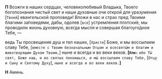 **П** Возжги в наших сердцах, человеколюбивый Владыка, Твоего богопознания чистый свет и наши духовные очи открой для уразумения <R>[</R>`Твоей`<R>]</R> евангельской проповеди! Вложи в нас и страх пред Твоими благими за́поведями, дабы, одолев <R>[</R>`все`<R>]</R> устремления плотски́е, мы проводили жизнь духовную, всегда мысля и совершая благоуго́дное Тебе, —

ведь Ты просвещение душ и тел наших, <R>[</R>`Хри­сте`<R>]</R> Боже, и мы воссылаем славу Те­бе, <R>[</R>`вме­сте с Твоим безначальным Отцом и все­святы́м и благим и животворящим Ду­хом Твоим,`<R>]</R> ныне и все­гда и во ве­ки веков. <b><R>[</R></b>**`Или:`** `ибо Ты́ свят, Боже наш, и во святых покоишься, и мы́ воссылаем славу Тебе,` <R>[</R>`Отцу и Сыну и Святому Духу`<R>]</R>, `ныне и всегда и во веки веков.`<b><R>]</R></b>

**Н** Аминь.
